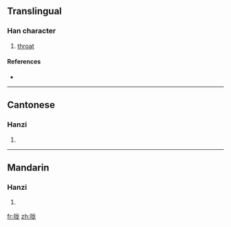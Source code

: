 {{also|嚨}}
==Translingual==

===Han character===
{{Han char|rn=30|rad=口|as=05|sn=8|four=|canj=口戈大心 (RIKP)}}

# [[throat]]

====References====
* {{Han ref|kx=0185.211|hdz=10599.110|uh=5499|ud=21657}}

----

==Cantonese==

===Hanzi===
{{yue-hanzi|jyut=|y=lung4|tra=嚨}}

# {{defn|Cantonese}}

----

==Mandarin==

===Hanzi===
{{cmn-hanzi|tra=嚨|pin=[[lóng]] ([[long2]])|wg=lung<sup>2</sup>}}

# {{defn|Mandarin}}

[[fr:咙]]
[[zh:咙]]